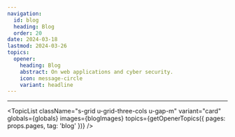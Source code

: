 ```yaml
---
navigation:
  id: blog
  heading: Blog
  order: 20
date: 2024-03-18
lastmod: 2024-03-26
topics:
  opener:
    heading: Blog
    abstract: On web applications and cyber security.
    icon: message-circle
    variant: headline
---
```


<div className="s-popout">
  <Topic
    variant="headline"
    globals={globals}
    topic={frontmatter.topics.opener}
  />
</div>

---

<TopicList
  className="s-grid u-grid-three-cols u-gap-m"
  variant="card"
  globals={globals}
  images={blogImages}
  topics={getOpenerTopics({ pages: props.pages, tag: 'blog' })}
/>
